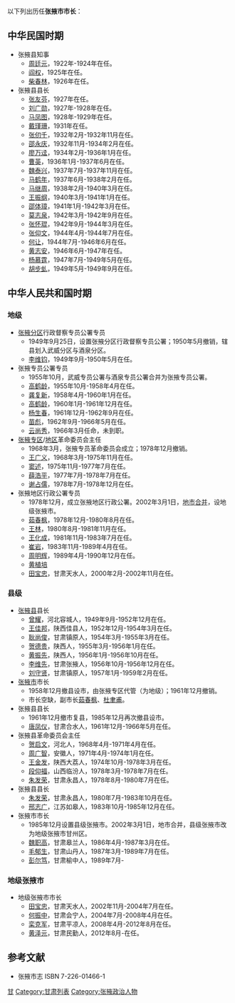 以下列出历任'''张掖市市长'''：
==中华民国时期==
*张掖县知事
**[[周廷元|周廷元]]，1922年-1924年在任。
**[[阎权|阎权]]，1925年在任。
**[[柴春林|柴春林]]，1926年在任。
*张掖县县长
**[[张友芬|张友芬]]，1927年在任。
**[[刘广勋|刘广勋]]，1927年-1928年在任。
**[[马凤图|马凤图]]，1928年-1929年在任。
**[[戴瑾珊|戴瑾珊]]，1931年在任。
**[[张仞千|张仞千]]，1932年2月-1932年11月在任。
**[[邵永庆|邵永庆]]，1932年11月-1934年2月在任。
**[[廖万迳|廖万迳]]，1934年2月-1936年1月在任。
**[[曹英|曹英]]，1936年1月-1937年6月在任。
**[[魏泰兴|魏泰兴]]，1937年7月-1937年11月在任。
**[[马鹤年|马鹤年]]，1937年6月-1938年2月在任。
**[[马继周|马继周]]，1938年2月-1940年3月在任。
**[[王振纲|王振纲]]，1940年3月-1941年1月在任。
**[[邵体璋|邵体璋]]，1941年1月-1942年3月在任。
**[[莫志泉|莫志泉]]，1942年3月-1942年9月在任。
**[[张怀琨|张怀琨]]，1942年9月-1944年3月在任。
**[[张仰文|张仰文]]，1944年4月-1944年7月在任。
**[[何让|何让]]，1944年7月-1946年6月在任。
**[[黄志安|黄志安]]，1946年6月-1947年在任。
**[[杨慕霆|杨慕霆]]，1947年7月-1949年5月在任。
**[[胡步虬|胡步虬]]，1949年5月-1949年9月在任。
==中华人民共和国时期==
===地级===
*[[张掖分区|张掖分区]]行政督察专员公署专员
**1949年9月25日，设置张掖分区行政督察专员公署；1950年5月撤销，辖县划入武威分区与酒泉分区。
**[[李维钧|李维钧]]，1949年9月-1950年5月在任。
*张掖专员公署专员
**1955年10月，武威专员公署与酒泉专员公署合并为张掖专员公署。
**[[高鹤龄|高鹤龄]]，1955年10月-1958年4月在任。
**[[龚复新|龚复新]]，1958年4月-1960年1月在任。
**[[高鹤龄|高鹤龄]]，1960年1月-1961年12月在任。
**[[杨生春|杨生春]]，1961年12月-1962年9月在任。
**[[苗彪|苗彪]]，1962年9月-1966年5月在任。
**[[云尚秀|云尚秀]]，1966年3月任命，未到职。
*[[张掖专区|张掖专区]]/[[张掖地区|地区]]革命委员会主任
**1968年3月，张掖专员革命委员会成立；1978年12月撤销。
**[[王广义|王广义]]，1968年3月-1975年11月在任。
**[[窦述|窦述]]，1975年11月-1977年7月在任。
**[[薛浩平|薛浩平]]，1977年7月-1978年7月在任。
**[[谢占儒|谢占儒]]，1978年7月-1978年12月在任。
*张掖地区行政公署专员
**1978年12月，成立张掖地区行政公署。2002年3月1日，[[地市合并|地市合并]]，设地级张掖市。
**[[茹春枫|茹春枫]]，1978年12月-1980年8月在任。
**[[王林|王林]]，1980年8月-1981年11月在任。
**[[王化成_(1932年)|王化成]]，1981年11月-1983年7月在任。
**[[崔岩|崔岩]]，1983年11月-1989年4月在任。
**[[周明辉|周明辉]]，1989年4月-1990年12月在任。
**[[黄植培|黄植培]]
**[[田宝忠|田宝忠]]，甘肃天水人，2000年2月-2002年11月在任。

===县级===
*[[张掖县|张掖县]]县长
**[[曾耀|曾耀]]，河北容城人，1949年9月-1952年12月在任。
**[[王佳邦|王佳邦]]，陕西佳县人，1952年12月-1954年3月在任。
**[[耿尚俊|耿尚俊]]，甘肃镇原人，1954年3月-1955年3月在任。
**[[贺德贵|贺德贵]]，陕西人，1955年3月-1956年1月在任。
**[[黄振先|黄振先]]，陕西人，1956年1月-1956年10月在任。
**[[李维先|李维先]]，甘肃张掖人，1956年10月-1956年12月在任。
**[[刘守贤|刘守贤]]，甘肃镇原人，1957年1月-1959年2月在任。
*[[张掖市|张掖市]]市长
**1958年12月撤县设市，由张掖专区代管（为地级）；1961年12月撤销。
**市长空缺，副市长[[茹春枫|茹春枫]]、[[杜聿甫|杜聿甫]]。
*张掖县县长
**1961年12月撤市复县，1985年12月再次撤县设市。
**[[唐凤仪|唐凤仪]]，甘肃合水人，1961年12月-1966年5月在任。
*张掖县革命委员会主任
**[[贺启文|贺启文]]，河北人，1968年4月-1971年4月在任。
**[[周广智|周广智]]，安徽人，1971年4月-1974年1月在任。
**[[王金发|王金发]]，陕西大荔人，1974年10月-1978年3月在任。
**[[段仰福|段仰福]]，山西临汾人，1978年3月-1978年7月在任。
**[[朱发荣|朱发荣]]，甘肃永昌人，1978年8月-1980年7月在任。
*张掖县县长
**[[朱发荣|朱发荣]]，甘肃永昌人，1980年7月-1983年10月在任。
**[[邢志广|邢志广]]，江苏如皋人，1983年10月-1985年12月在任。
*张掖市市长
**1985年12月设置县级张掖市。2002年3月1日，地市合并，县级张掖市改为地级张掖市甘州区。
**[[魏职高|魏职高]]，甘肃皋兰人，1986年4月-1987年3月在任。
**[[毛郁生|毛郁生]]，甘肃山丹人，1987年3月-1989年7月在任。
**[[彭尔笃|彭尔笃]]，甘肃榆中人，1989年7月-
===地级张掖市===
*地级张掖市市长
**[[田宝忠|田宝忠]]，甘肃天水人，2002年11月-2004年7月在任。
**[[何振中|何振中]]，甘肃会宁人，2004年7月-2008年4月在任。
**[[栾克军|栾克军]]，甘肃平凉人，2008年4月-2012年8月在任。
**[[黄泽元|黄泽元]]，甘肃民勤人，2012年8月-在任。

==参考文献==
*张掖市志 ISBN 7-226-01466-1
[[Category:中国市长列表|甘]]
[[Category:甘肃列表|Category:甘肃列表]]
[[Category:张掖政治人物|Category:张掖政治人物]]
